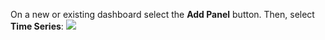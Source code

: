 On a new or existing dashboard select the **Add Panel** button. Then, select **Time Series**:
  ![](/img/docs/add-panel-time-series.png)